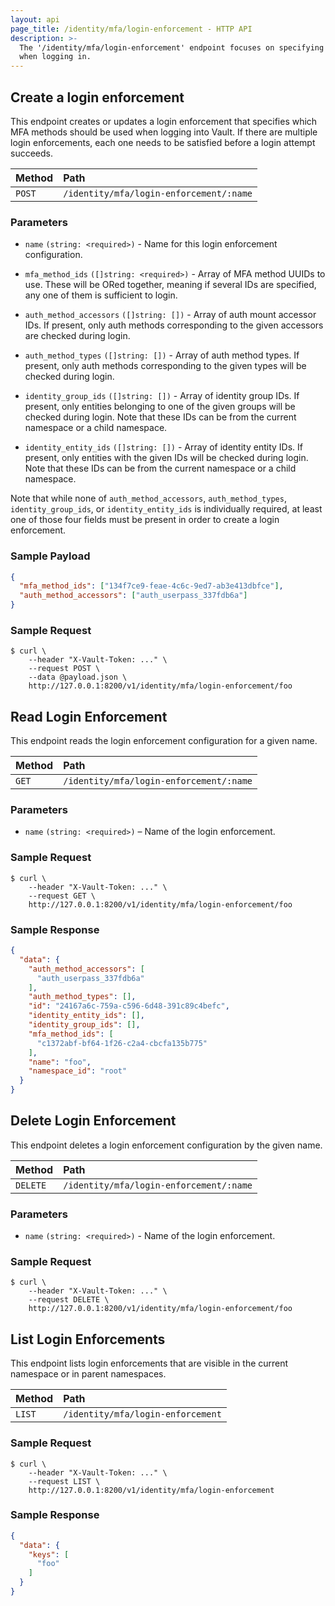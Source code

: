 ```yaml
---
layout: api
page_title: /identity/mfa/login-enforcement - HTTP API
description: >-
  The '/identity/mfa/login-enforcement' endpoint focuses on specifying which MFA methods should be used
  when logging in.
---
```


## Create a login enforcement

This endpoint creates or updates a login enforcement that specifies which MFA methods should be used when logging into
Vault. If there are multiple login enforcements, each one needs to be satisfied before a login attempt  succeeds.

| Method | Path                                    |
| :----- |:----------------------------------------|
| `POST` | `/identity/mfa/login-enforcement/:name` |

### Parameters

- `name` `(string: <required>)` - Name for this login enforcement configuration.

- `mfa_method_ids` `([]string: <required>)` - Array of MFA method UUIDs to use. These will be ORed together, meaning
if several IDs are specified, any one of them is sufficient to login.

- `auth_method_accessors` `([]string: [])` - Array of auth mount accessor IDs. If present, only auth methods
corresponding to the given accessors are checked during login.

- `auth_method_types` `([]string: [])` - Array of auth method types. If present, only auth methods
corresponding to the given types will be checked during login.

- `identity_group_ids` `([]string: [])` - Array of identity group IDs. If present, only entities belonging
to one of the given groups will be checked during login. Note that these IDs can be from the current namespace or
a child namespace.

- `identity_entity_ids` `([]string: [])` - Array of identity entity IDs. If present, only entities with the given
IDs will be checked during login. Note that these IDs can be from the current namespace or a child namespace.

Note that while none of `auth_method_accessors`, `auth_method_types`, `identity_group_ids`, or `identity_entity_ids` is
individually required, at least one of those four fields must be present in order to create a login enforcement.

### Sample Payload

```json
{
  "mfa_method_ids": ["134f7ce9-feae-4c6c-9ed7-ab3e413dbfce"],
  "auth_method_accessors": ["auth_userpass_337fdb6a"]
}
```

### Sample Request

```shell-session
$ curl \
    --header "X-Vault-Token: ..." \
    --request POST \
    --data @payload.json \
    http://127.0.0.1:8200/v1/identity/mfa/login-enforcement/foo
```

## Read Login Enforcement

This endpoint reads the login enforcement configuration for a given name.

| Method | Path                                    |
| :----- |:----------------------------------------|
| `GET`  | `/identity/mfa/login-enforcement/:name` |

### Parameters

- `name` `(string: <required>)` – Name of the login enforcement.

### Sample Request

```shell-session
$ curl \
    --header "X-Vault-Token: ..." \
    --request GET \
    http://127.0.0.1:8200/v1/identity/mfa/login-enforcement/foo

```

### Sample Response

```json
{
  "data": {
    "auth_method_accessors": [
      "auth_userpass_337fdb6a"
    ],
    "auth_method_types": [],
    "id": "24167a6c-759a-c596-6d48-391c89c4befc",
    "identity_entity_ids": [],
    "identity_group_ids": [],
    "mfa_method_ids": [
      "c1372abf-bf64-1f26-c2a4-cbcfa135b775"
    ],
    "name": "foo",
    "namespace_id": "root"
  }
}
```

## Delete Login Enforcement

This endpoint deletes a login enforcement configuration by the given name.

| Method   | Path                                    |
| :------- |:----------------------------------------|
| `DELETE` | `/identity/mfa/login-enforcement/:name` |

### Parameters

- `name` `(string: <required>)` - Name of the login enforcement.

### Sample Request

```shell-session
$ curl \
    --header "X-Vault-Token: ..." \
    --request DELETE \
    http://127.0.0.1:8200/v1/identity/mfa/login-enforcement/foo

```

## List Login Enforcements

This endpoint lists login enforcements that are visible in the current namespace or in parent namespaces.

| Method | Path                              |
|:-------|:----------------------------------|
| `LIST` | `/identity/mfa/login-enforcement` |

### Sample Request

```shell-session
$ curl \
    --header "X-Vault-Token: ..." \
    --request LIST \
    http://127.0.0.1:8200/v1/identity/mfa/login-enforcement

```

### Sample Response

```json
{
  "data": {
    "keys": [
      "foo"
    ]
  }
}
```
